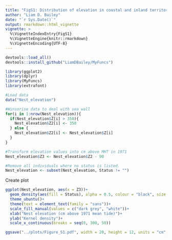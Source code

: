 ```yaml
---
title: "FigS1: Distribution of elevation in coastal and inland territories"
author: "Liam D. Bailey"
date: "`r Sys.Date()`"
output: rmarkdown::html_vignette
vignette: >
  %\VignetteIndexEntry{FigS1}
  %\VignetteEngine{knitr::rmarkdown}
  %\VignetteEncoding{UTF-8}
---
```


```r

devtools::load_all()
devtools::install_github("LiamDBailey/MyFuncs")

library(ggplot2)
library(dplyr)
library(MyFuncs)
library(extrafont)

```

```r

#Load data
data("Nest_elevation")

#Winsorise data to deal with sea wall
for(i in 1:nrow(Nest_elevation)){
  if(Nest_elevation$Z[i] > 350){
    Nest_elevation$Z2[i] <- 350
  } else {
    Nest_elevation$Z2[i] <- Nest_elevation$Z[i]
  }
}

#Transform elevation values into cm above MHT in 1971
Nest_elevation$Z3 <- Nest_elevation$Z2 - 90

#Remove all individuals where no status is listed.
Nest_elevation <- subset(Nest_elevation, Status != "")

```

Create plot

```r

ggplot(Nest_elevation, aes(x = Z3))+
  geom_density(aes(fill = Status), alpha = 0.5, colour = "black", size = 1)+
  theme_ubuntu()+
  theme(text = element_text(family = "sans"))+
  scale_fill_manual(values = c("dark grey", "white"))+
  xlab("Nest elevation (cm above 1971 mean tide)")+
  ylab("Kernel density")+
  scale_x_continuous(breaks = seq(0, 300, 50))

```

```r

ggsave("../plots/Figure_S1.pdf", width = 20, height = 12, units = "cm", dpi = 600)

```
